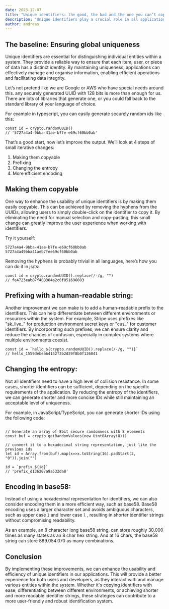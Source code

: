 ```yaml
---
date: 2023-12-07
title: "Unique identifiers: the good, the bad and the one you can’t copy"
description: "Unique identifiers play a crucial role in all applications, from user authentication to resource management. You might just want to use a library to generate a UUID and be done with it. While that will of course satisfy all your security concerns, there’s a lot we can improve for our users."
author: andreas
---
```




## The baseline: Ensuring global uniqueness

Unique identifiers are essential for distinguishing individual entities within a system. They provide a reliable way to ensure that each item, user, or piece of data has a distinct identity. By maintaining uniqueness, applications can effectively manage and organise information, enabling efficient operations and facilitating data integrity.

Let’s not pretend like we are Google or AWS who have special needs around this. any securely generated UUID with 128 bits is more than enough for us. There are lots of libraries that generate one, or you could fall back to the standard library of your language of choice.

For example in typescript, you can easily generate securely random ids like this:

```tsx
const id = crypto.randomUUID()
// '5727a4a4-9bba-41ae-b7fe-e69cf60bb0ab'
```

That’s a good start, now let’s improve the output. We’ll look at 4 steps of small iterative changes:
1. Making them copyable
1. Prefixing
2. Changing the entropy
3. More efficient encoding

## Making them copyable

One way to enhance the usability of unique identifiers is by making them easily copyable. This can be achieved by removing the hyphens from the UUIDs, allowing users to simply double-click on the identifier to copy it. By eliminating the need for manual selection and copy-pasting, this small change can greatly improve the user experience when working with identifiers.

Try it yourself:

```tsx
5727a4a4-9bba-41ae-b7fe-e69cf60bb0ab
5727a4a49bba41aeb7fee69cf60bb0ab
```

Removing the hyphens is probably trivial in all languages, here’s how you can do it in js/ts:

```tsx
const id = crypto.randomUUID().replace(/-/g, "")
// fe4723eab07f408384a2c0f051696083
```

## Prefixing with a human-readable string:

Another improvement we can make is to add a human-readable prefix to the identifiers. This can help differentiate between different environments or resources within the system. For example,  Stripe uses prefixes like "sk_live_" for production environment secret keys or "cus_" for customer identifiers. By incorporating such prefixes, we can ensure clarity and reduce the chances of confusion, especially in complex systems where multiple environments coexist.

```tsx
const id = `hello_${crypto.randomUUID().replace(/-/g, "")}`
// hello_1559debea64142f3b2d29f8b0f126041
```

## Changing the entropy:


Not all identifiers need to have a high level of collision resistance. In some cases, shorter identifiers can be sufficient, depending on the specific requirements of the application. By reducing the entropy of the identifiers, we can generate shorter and more concise IDs while still maintaining an acceptable level of uniqueness.

For example, in JavaScript/TypeScript, you can generate shorter IDs using the following code:

```tsx

// Generate an array of 8bit secure randomness with 8 elements
const buf = crypto.getRandomValues(new Uint8Array(8)))

// convert it to a hexadecimal string representation, just like the previous ids
let id = Array.from(buf).map(x=>x.toString(16).padStart(2, "0")).join("")

id = `prefix_${id}`
// 'prefix_d136207a9a532da8'
```

## Encoding in base58:

Instead of using a hexadecimal representation for identifiers, we can also consider encoding them in a more efficient way, such as base58. Base58 encoding uses a larger character set and avoids ambiguous characters, such as upper case ``I`` and lower case `l` , resulting in shorter identifier strings without compromising readability.

As an example, an 8 character long base58 string, can store roughly 30.000 times as many states as an 8 char hex string. And at 16 chars, the base58 string can store 889.054.070 as many combinations.

## Conclusion

By implementing these improvements, we can enhance the usability and efficiency of unique identifiers in our applications. This will provide a better experience for both users and developers, as they interact with and manage various entities within the system. Whether it's copying identifiers with ease, differentiating between different environments, or achieving shorter and more readable identifier strings, these strategies can contribute to a more user-friendly and robust identification system.
